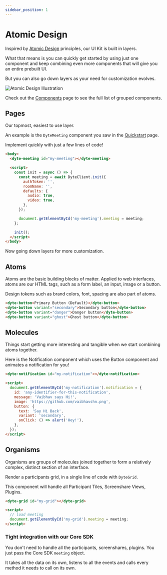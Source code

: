 ```yaml
---
sidebar_position: 1
---
```


# Atomic Design

Inspired by [Atomic Design](https://bradfrost.com/blog/post/atomic-web-design/) principles, our UI Kit is built in layers.

What that means is you can quickly get started by using just one component and keep combining even more components that will give you an entire prebuilt UI.

But you can also go down layers as your need for customization evolves.

![Atomic Design Illustration](/static/ui-kit/1.x.x/atomic-design.svg)

Check out the [Components](../components/) page to see the full list of grouped components.

## Pages

Our topmost, easiest to use layer.

An example is the `DyteMeeting` component you saw in the [Quickstart](/react-ui-kit/) page.

Implement quickly with just a few lines of code!

```html
<body>
  <dyte-meeting id="my-meeting"></dyte-meeting>

  <script>
    const init = async () => {
      const meeting = await DyteClient.init({
        authToken: '',
        roomName: '',
        defaults: {
          audio: true,
          video: true,
        },
      });

      document.getElementById('my-meeting').meeting = meeting;
    };

    init();
  </script>
</body>
```

Now going down layers for more customization.

## Atoms

Atoms are the basic building blocks of matter. Applied to web interfaces, atoms are our HTML tags, such as a form label, an input, image or a button.

Design tokens such as brand colors, font, spacing are also part of atoms.

```html
<dyte-button>Primary Button (Default)</dyte-button>
<dyte-button variant="secondary">Secondary button</dyte-button>
<dyte-button variant="danger">Danger button</dyte-button>
<dyte-button variant="ghost">Ghost button</dyte-button>
```

## Molecules

Things start getting more interesting and tangible when we start combining atoms together.

Here is the Notification component which uses the Button component and animates a notification for you!

```html
<dyte-notification id="my-notification"></dyte-notification>

<script>
  document.getElementById('my-notification').notification = {
    id: 'any-identifier-for-this-notification',
    message: 'Vaibhav says Hi!',
    image: 'https://github.com/vaibhavshn.png',
    button: {
      text: 'Say Hi Back',
      variant: 'secondary',
      onClick: () => alert('Hey!'),
    },
  });
</script>
```

## Organisms

Organisms are groups of molecules joined together to form a relatively complex, distinct section of an interface.

Render a participants grid, in a single line of code with `DyteGrid`.

This component will handle all Participant Tiles, Screenshare Views, Plugins.

```html
<dyte-grid id="my-grid"></dyte-grid>

<script>
  // load meeting
  document.getElementById('my-grid').meeting = meeting;
</script>
```

### Tight integration with our Core SDK

You don't need to handle all the participants, screenshares, plugins. You just pass the Core SDK `meeting` object.

It takes all the data on its own, listens to all the events and calls every method it needs to call on its own.

